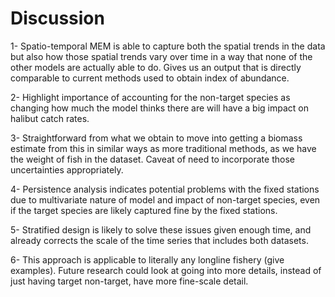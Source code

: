 # Discussion

1- Spatio-temporal MEM is able to capture both the spatial trends in the data but also how those spatial trends vary over time in a way that none of the other models are actually able to do. Gives us an output that is directly comparable to current methods used to obtain index of abundance.

2- Highlight importance of accounting for the non-target species as changing how much the model thinks there are will have a big impact on halibut catch rates.

3- Straightforward from what we obtain to move into getting a biomass estimate from this in similar ways as more traditional methods, as we have the weight of fish in the dataset. Caveat of need to incorporate those uncertainties appropriately.

4- Persistence analysis indicates potential problems with the fixed stations due to multivariate nature of model and impact of non-target species, even if the target species are likely captured fine by the fixed stations.

5- Stratified design is likely to solve these issues given enough time, and already corrects the scale of the time series that includes both datasets.

6- This approach is applicable to literally any longline fishery (give examples). Future research could look at going into more details, instead of just having target non-target, have more fine-scale detail.
